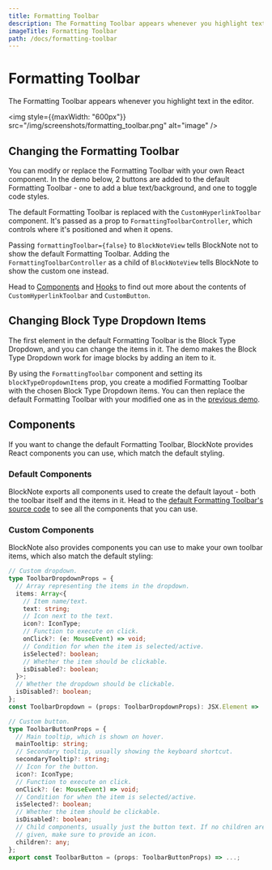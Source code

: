 ```yaml
---
title: Formatting Toolbar
description: The Formatting Toolbar appears whenever you highlight text in the editor.
imageTitle: Formatting Toolbar
path: /docs/formatting-toolbar
---
```



# Formatting Toolbar

The Formatting Toolbar appears whenever you highlight text in the editor.

<img style={{maxWidth: "600px"}} src="/img/screenshots/formatting_toolbar.png" alt="image" />

## Changing the Formatting Toolbar

You can modify or replace the Formatting Toolbar with your own React component. In the demo below, 2 buttons are added to the default Formatting Toolbar - one to add a blue text/background, and one to toggle code styles.

<Example name="ui-components/formatting-toolbar-buttons" />

The default Formatting Toolbar is replaced with the `CustomHyperlinkToolbar` component. It's passed as a prop to `FormattingToolbarController`, which controls where it's positioned and when it opens.

Passing `formattingToolbar={false}` to `BlockNoteView` tells BlockNote not to show the default Formatting Toolbar. Adding the `FormattingToolbarController` as a child of `BlockNoteView` tells BlockNote to show the custom one instead.

Head to [Components](/docs/ui-components/formatting-toolbar#components) and [Hooks](TODO) to find out more about the contents of `CustomHyperlinkToolbar` and `CustomButton`.

## Changing Block Type Dropdown Items

The first element in the default Formatting Toolbar is the Block Type Dropdown, and you can change the items in it. The demo makes the Block Type Dropdown work for image blocks by adding an item to it.

<Example name="ui-components/formatting-toolbar-block-type-items" />

By using the `FormattingToolbar` component and setting its `blockTypeDropdownItems` prop, you create a modified Formatting Toolbar with the chosen Block Type Dropdown items. You can then replace the default Formatting Toolbar with your modified one as in the [previous demo](/docs/ui-components/formatting-toolbar#changing-the-formatting-toolbar).

## Components

If you want to change the default Formatting Toolbar, BlockNote provides React components you can use, which match the default styling.

### Default Components

BlockNote exports all components used to create the default layout - both the toolbar itself and the items in it. Head to the [default Formatting Toolbar's source code](https://github.com/TypeCellOS/BlockNote/blob/main/packages/react/src/components/FormattingToolbar/mantine/FormattingToolbar.tsx) to see all the components that you can use.

### Custom Components

BlockNote also provides components you can use to make your own toolbar items, which also match the default styling:

```typescript
// Custom dropdown.
type ToolbarDropdownProps = {
  // Array representing the items in the dropdown.
  items: Array<{
    // Item name/text.
    text: string;
    // Icon next to the text.
    icon?: IconType;
    // Function to execute on click.
    onClick?: (e: MouseEvent) => void;
    // Condition for when the item is selected/active.
    isSelected?: boolean;
    // Whether the item should be clickable.
    isDisabled?: boolean;
  }>;
  // Whether the dropdown should be clickable.
  isDisabled?: boolean;
};
const ToolbarDropdown = (props: ToolbarDropdownProps): JSX.Element => ...;

// Custom button.
type ToolbarButtonProps = {
  // Main tooltip, which is shown on hover.
  mainTooltip: string;
  // Secondary tooltip, usually showing the keyboard shortcut.
  secondaryTooltip?: string;
  // Icon for the button.
  icon?: IconType;
  // Function to execute on click.
  onClick?: (e: MouseEvent) => void;
  // Condition for when the item is selected/active.
  isSelected?: boolean;
  // Whether the item should be clickable.
  isDisabled?: boolean;
  // Child components, usually just the button text. If no children are 
  // given, make sure to provide an icon.
  children?: any;
};
export const ToolbarButton = (props: ToolbarButtonProps) => ...;
```
